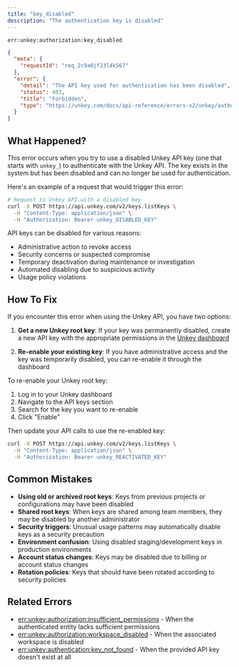 ```yaml
---
title: "key_disabled"
description: "The authentication key is disabled"
---
```


<Danger>`err:unkey:authorization:key_disabled`</Danger>


```json Example
{
  "meta": {
    "requestId": "req_2c9a0jf23l4k567"
  },
  "error": {
    "detail": "The API key used for authentication has been disabled",
    "status": 403,
    "title": "Forbidden",
    "type": "https://unkey.com/docs/api-reference/errors-v2/unkey/authorization/key_disabled"
  }
}
```

## What Happened?

This error occurs when you try to use a disabled Unkey API key (one that starts with `unkey_`) to authenticate with the Unkey API. The key exists in the system but has been disabled and can no longer be used for authentication.

Here's an example of a request that would trigger this error:

```bash
# Request to Unkey API with a disabled key
curl -X POST https://api.unkey.com/v2/keys.listKeys \
  -H "Content-Type: application/json" \
  -H "Authorization: Bearer unkey_DISABLED_KEY"
```

API keys can be disabled for various reasons:
- Administrative action to revoke access
- Security concerns or suspected compromise
- Temporary deactivation during maintenance or investigation
- Automated disabling due to suspicious activity
- Usage policy violations

## How To Fix

If you encounter this error when using the Unkey API, you have two options:

1. **Get a new Unkey root key**: If your key was permanently disabled, create a new API key with the appropriate permissions in the [Unkey dashboard](https://app.unkey.com/settings/root-keys)

2. **Re-enable your existing key**: If you have administrative access and the key was temporarily disabled, you can re-enable it through the dashboard

To re-enable your Unkey root key:

1. Log in to your Unkey dashboard
2. Navigate to the API keys section
3. Search for the key you want to re-enable
4. Click "Enable"

Then update your API calls to use the re-enabled key:

```bash
curl -X POST https://api.unkey.com/v2/keys.listKeys \
  -H "Content-Type: application/json" \
  -H "Authorization: Bearer unkey_REACTIVATED_KEY"
```

## Common Mistakes

- **Using old or archived root keys**: Keys from previous projects or configurations may have been disabled
- **Shared root keys**: When keys are shared among team members, they may be disabled by another administrator
- **Security triggers**: Unusual usage patterns may automatically disable keys as a security precaution
- **Environment confusion**: Using disabled staging/development keys in production environments
- **Account status changes**: Keys may be disabled due to billing or account status changes
- **Rotation policies**: Keys that should have been rotated according to security policies

## Related Errors
- [err:unkey:authorization:insufficient_permissions](./insufficient_permissions) - When the authenticated entity lacks sufficient permissions
- [err:unkey:authorization:workspace_disabled](./workspace_disabled) - When the associated workspace is disabled
- [err:unkey:authentication:key_not_found](../authentication/key_not_found) - When the provided API key doesn't exist at all
